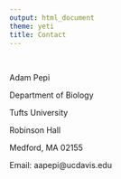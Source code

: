 ```yaml
---
output: html_document
theme: yeti
title: Contact
---
```


<br>

Adam Pepi

Department of Biology

Tufts University

Robinson Hall

Medford, MA 02155

Email: aapepi@ucdavis.edu


<!-- Global site tag (gtag.js) - Google Analytics -->
<script async src="https://www.googletagmanager.com/gtag/js?id=UA-187123577-1"></script>
<script>
  window.dataLayer = window.dataLayer || [];
  function gtag(){dataLayer.push(arguments);}
  gtag('js', new Date());

  gtag('config', 'UA-187123577-1');
</script>

